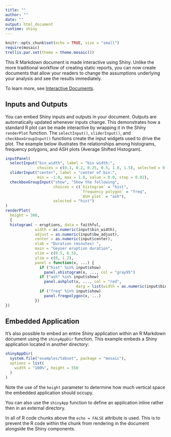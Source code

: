 ```yaml
---
title: ""
author: ""
date: ""
output: html_document
runtime: shiny
---
```


```r
knitr::opts_chunk$set(echo = TRUE, size = "small")
require(mosaic)
trellis.par.set(theme = theme.mosaic())
```

This R Markdown document is made interactive using Shiny. Unlike the more traditional workflow of creating static reports, you can now create documents that allow your readers to change the assumptions underlying your analysis and see the results immediately. 

To learn more, see [Interactive Documents](http://rmarkdown.rstudio.com/authoring_shiny.html).

## Inputs and Outputs

You can embed Shiny inputs and outputs in your document. Outputs are 
automatically updated whenever inputs change.  This demonstrates how a standard 
R plot can be made interactive by wrapping it in the Shiny `renderPlot` 
function. The `selectInput()`, `sliderInput()`, and `checkboxGroupInput()`
functions create the input widgets used to drive the plot.  The example below 
illustrates the relationships among histograms, frequency polygons, and ASH plots (Average Shifted Histogram).

```r
inputPanel(
  selectInput("bin_width", label = "bin width:",
              choices = c(0.1, 0.2, 0.25, 0.5, 1.0, 1.5), selected = 0.5),
  sliderInput("center", label = "center of bin:",
              min = -1.0, max = 1.0, value = 0.0, step = 0.02),
  checkboxGroupInput("show", "Show the following",
                     choices = c(`histogram` = "hist", 
                                 `frequency polygon` = "freq", 
                                 `ASH plot` = "ash"), 
                     selected = "hist")
)
renderPlot(
  height = 300,
  {
  histogram( ~ eruptions, data = faithful, 
             width = as.numeric(input$bin_width),
             adjust = as.numeric(input$bw_adjust),
             center = as.numeric(input$center),
             xlab = "Duration (minutes) ",
             main = "Geyser eruption duration",
             xlim = c(0.5, 6.5),
             ylim = c(0, 1.2),
             panel = function(x, ...) {
               if ("hist" %in% input$show)
                 panel.xhistogram(x, ..., col = "gray95")
               if ("ash" %in% input$show)
                 panel.ashplot(x, ..., col = "red", 
                               darg = list(width = as.numeric(input$bin_width)))
               if ("freq" %in% input$show)
                 panel.freqpolygon(x, ...)
             })
})
```

## Embedded Application

It's also possible to embed an entire Shiny application within an R Markdown document using the `shinyAppDir` function. This example embeds a Shiny application located in another directory:

```r
shinyAppDir(
  system.file("examples/tabset", package = "mosaic"),
  options = list(
    width = "100%", height = 550
  )
)
```

Note the use of the `height` parameter to determine how much vertical space the embedded application should occupy.

You can also use the `shinyApp` function to define an application inline rather then in an external directory.

In all of R code chunks above the `echo = FALSE` attribute is used. This is to prevent the R code within the chunk from rendering in the document alongside the Shiny components.



